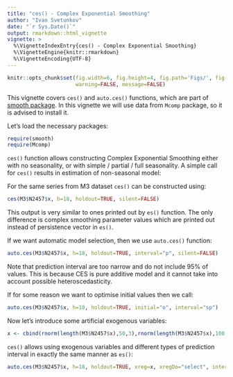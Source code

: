 ```yaml
---
title: "ces() - Complex Exponential Smoothing"
author: "Ivan Svetunkov"
date: "`r Sys.Date()`"
output: rmarkdown::html_vignette
vignette: >
  %\VignetteIndexEntry{ces() - Complex Exponential Smoothing}
  %\VignetteEngine{knitr::rmarkdown}
  %\VignetteEncoding{UTF-8}
---
```


```r
knitr::opts_chunk$set(fig.width=6, fig.height=4, fig.path='Figs/', fig.show='hold',
                      warning=FALSE, message=FALSE)
```

This vignette covers `ces()` and `auto.ces()` functions, which are part of [smooth package](smooth.html). In this vignette we will use data from `Mcomp` package, so it is advised to install it.

Let's load the necessary packages:

```r
require(smooth)
require(Mcomp)
```

`ces()` function allows constructing Complex Exponential Smoothing either with no seasonality, or with simple / partial / full seasonality. A simple call for `ces()` results in estimation of non-seasonal model:

For the same series from M3 dataset `ces()` can be constructed using:
```r
ces(M3$N2457$x, h=18, holdout=TRUE, silent=FALSE)
```

This output is very similar to ones printed out by `es()` function. The only difference is complex smoothing parameter values which are printed out instead of persistence vector in `es()`.

If we want automatic model selection, then we use `auto.ces()` function:
```r
auto.ces(M3$N2457$x, h=18, holdout=TRUE, interval="p", silent=FALSE)
```

Note that prediction interval are too narrow and do not include 95% of values. This is because CES is pure additive model and it cannot take into account possible heteroscedasticity.

If for some reason we want to optimise initial values then we call:
```r
auto.ces(M3$N2457$x, h=18, holdout=TRUE, initial="o", interval="sp")
```

Now let's introduce some artificial exogenous variables:
```r
x <- cbind(rnorm(length(M3$N2457$x),50,3),rnorm(length(M3$N2457$x),100,7))
```

`ces()` allows using exogenous variables and different types of prediction interval in exactly the same manner as `es()`:
```r
auto.ces(M3$N2457$x, h=18, holdout=TRUE, xreg=x, xregDo="select", interval="p")
```
